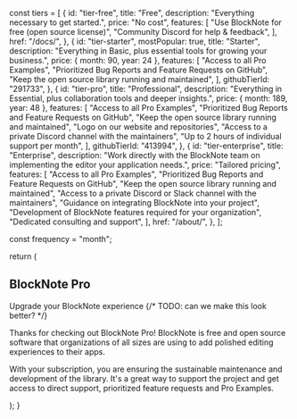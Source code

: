 
  const tiers = [
    {
      id: "tier-free",
      title: "Free",
      description: "Everything necessary to get started.",
      price: "No cost",
      features: [
        "Use BlockNote for free (open source license)",
        "Community Discord for help & feedback",
      ],
      href: "/docs/",
    },
    {
      id: "tier-starter",
      mostPopular: true,
      title: "Starter",
      description:
        "Everything in Basic, plus essential tools for growing your business.",
      price: { month: 90, year: 24 },
      features: [
        "Access to all Pro Examples",
        "Prioritized Bug Reports and Feature Requests on GitHub",
        "Keep the open source library running and maintained",
      ],
      githubTierId: "291733",
    },
    {
      id: "tier-pro",
      title: "Professional",
      description:
        "Everything in Essential, plus collaboration tools and deeper insights.",
      price: { month: 189, year: 48 },
      features: [
        "Access to all Pro Examples",
        "Prioritized Bug Reports and Feature Requests on GitHub",
        "Keep the open source library running and maintained",
        "Logo on our website and repositories",
        "Access to a private Discord channel with the maintainers",
        "Up to 2 hours of individual support per month",
      ],
      githubTierId: "413994",
    },
    {
      id: "tier-enterprise",
      title: "Enterprise",
      description:
        "Work directly with the BlockNote team on implementing the editor your application needs.",
      price: "Tailored pricing",
      features: [
        "Access to all Pro Examples",
        "Prioritized Bug Reports and Feature Requests on GitHub",
        "Keep the open source library running and maintained",
        "Access to a private Discord or Slack channel with the maintainers",
        "Guidance on integrating BlockNote into your project",
        "Development of BlockNote features required for your organization",
        "Dedicated consulting and support",
      ],
      href: "/about/",
    },
  ];

  const frequency = "month";

  return (
    <div className="flex flex-col items-center py-16 sm:py-16">
      <div className="flex flex-col items-center max-w-screen-xl px-6 lg:px-8">
        <h2 className="text-base max-w-6xl text-center font-semibold leading-7 text-indigo-600">
          BlockNote Pro
        </h2>
        <SectionHeader>Upgrade your BlockNote experience</SectionHeader>
        {/* TODO: can we make this look better? */}
        <p className="mt-6 text-center max-w-screen-lg text-lg text-[#00000080] dark:text-[#FFFFFFB2]">
          Thanks for checking out BlockNote Pro! BlockNote is free and open
          source software that organizations of all sizes are using to add
          polished editing experiences to their apps.
        </p>
        <p className="mt-6 text-center max-w-screen-lg text-lg text-[#00000080] dark:text-[#FFFFFFB2]">
          With your subscription, you are ensuring the sustainable maintenance
          and development of the library. It's a great way to support the
          project and get access to direct support, prioritized feature requests
          and Pro Examples.
        </p>
        <Tiers tiers={tiers} frequency={frequency} />
        <FAQ />
      </div>
    </div>
  );
}
